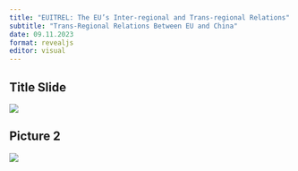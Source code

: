 ```yaml
---
title: "EUITREL: The EU’s Inter-regional and Trans-regional Relations"
subtitle: "Trans-Regional Relations Between EU and China"
date: 09.11.2023
format: revealjs
editor: visual
---
```


## Title Slide

![](/lecture/images/2023-2024%20Autumn/Çağdaş%20Üngör%202023%20Autumn/ÇAĞDAŞ%20ÜNGÖR%206.png)

## Picture 2

![](/lecture/images/2023-2024%20Autumn/Çağdaş%20Üngör%202023%20Autumn/WhatsApp%20Image%202023-12-10%20at%201.24.13%20AM.jpeg)
